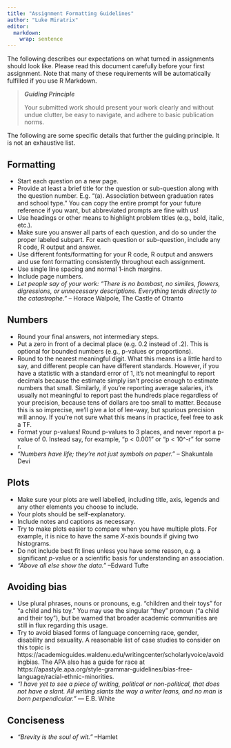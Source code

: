 ```yaml
---
title: "Assignment Formatting Guidelines"
author: "Luke Miratrix"
editor: 
  markdown: 
    wrap: sentence
---
```


The following describes our expectations on what turned in assignments should look like.
Please read this document carefully before your first assignment.
Note that many of these requirements will be automatically fulfilled if you use R Markdown.

> ***Guiding Principle***
>
> Your submitted work should present your work clearly and without undue clutter, be easy to navigate, and adhere to basic publication norms.

The following are some specific details that further the guiding principle.
It is not an exhaustive list.

## Formatting

-   Start each question on a new page.
-   Provide at least a brief title for the question or sub-question along with the question number. E.g. "(a). Association between graduation rates and school type." You can copy the entire prompt for your future reference if you want, but abbreviated prompts are fine with us!
-   Use headings or other means to highlight problem titles (e.g., bold, italic, etc.).
-   Make sure you answer all parts of each question, and do so under the proper labeled subpart. For each question or sub-question, include any R code, R output and answer.
-   Use different fonts/formatting for your R code, R output and answers and use font formatting consistently throughout each assignment.
-   Use single line spacing and normal 1-inch margins.
-   Include page numbers.
-   *Let people say of your work: "There is no bombast, no similes, flowers, digressions, or unnecessary descriptions. Everything tends directly to the catastrophe."* -- Horace Walpole, The Castle of Otranto

## Numbers

-   Round your final answers, not intermediary steps.
-   Put a zero in front of a decimal place (e.g. 0.2 instead of .2). This is optional for bounded numbers (e.g., p-values or proportions).
-   Round to the nearest meaningful digit. What this means is a little hard to say, and different people can have different standards. However, if you have a statistic with a standard error of 1, it's not meaningful to report decimals because the estimate simply isn't precise enough to estimate numbers that small. Similarly, if you're reporting average salaries, it's usually not meaningful to report past the hundreds place regardless of your precision, because tens of dollars are too small to matter. Because this is so imprecise, we'll give a lot of lee-way, but spurious precision will annoy. If you're not sure what this means in practice, feel free to ask a TF.
-   Format your p-values! Round p-values to 3 places, and never report a p-value of 0. Instead say, for example, "p \< 0.001" or "p \< 10\^-r" for some r.
-   *"Numbers have life; they're not just symbols on paper."* -- Shakuntala Devi

## Plots

-   Make sure your plots are well labelled, including title, axis, legends and any other elements you choose to include.
-   Your plots should be self-explanatory.
-   Include notes and captions as necessary.
-   Try to make plots easier to compare when you have multiple plots. For example, it is nice to have the same $X$-axis bounds if giving two histograms.
-   Do not include best fit lines unless you have some reason, e.g. a significant $p$-value or a scientific basis for understanding an association.
-   *"Above all else show the data."* --Edward Tufte

## Avoiding bias

-   Use plural phrases, nouns or pronouns, e.g. "children and their toys" for "a child and his toy." You may use the singular "they" pronoun ("a child and their toy"), but be warned that broader academic communities are still in flux regarding this usage.
-   Try to avoid biased forms of language concerning race, gender, disability and sexuality. A reasonable list of case studies to consider on this topic is https://academicguides.waldenu.edu/writingcenter/scholarlyvoice/avoidingbias. The APA also has a guide for race at https://apastyle.apa.org/style-grammar-guidelines/bias-free-language/racial-ethnic-minorities.
-   *"I have yet to see a piece of writing, political or non-political, that does not have a slant. All writing slants the way a writer leans, and no man is born perpendicular."* ― E.B. White

## Conciseness

-   *"Brevity is the soul of wit."* --Hamlet
